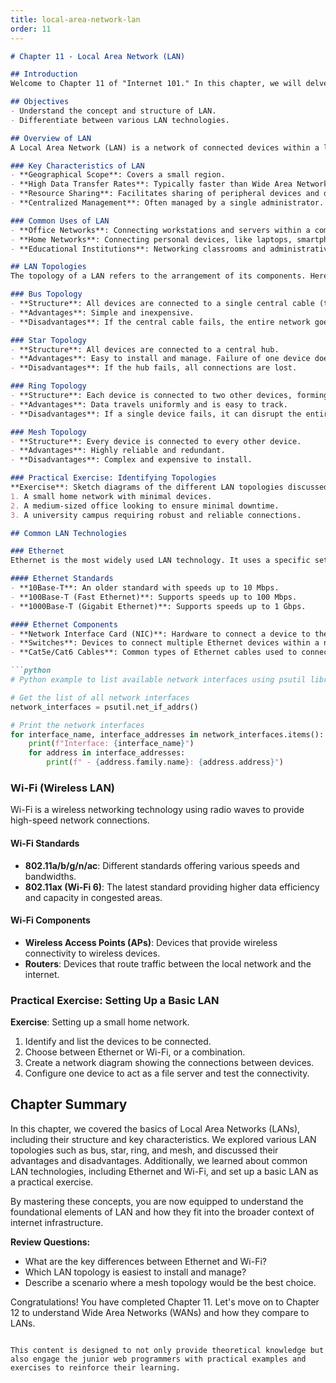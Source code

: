 ```yaml
---
title: local-area-network-lan
order: 11
---
```


```markdown
# Chapter 11 - Local Area Network (LAN)

## Introduction
Welcome to Chapter 11 of "Internet 101." In this chapter, we will delve into the concept of Local Area Networks (LANs), their structure, and the technologies that enable them. By the end of this chapter, you will have a solid understanding of how LANs function and the differences between various LAN technologies.

## Objectives
- Understand the concept and structure of LAN.
- Differentiate between various LAN technologies.

## Overview of LAN
A Local Area Network (LAN) is a network of connected devices within a limited area, such as a home, school, or office building. It allows devices to communicate and share resources like files, printers, and internet connections.

### Key Characteristics of LAN
- **Geographical Scope**: Covers a small region.
- **High Data Transfer Rates**: Typically faster than Wide Area Networks (WANs).
- **Resource Sharing**: Facilitates sharing of peripheral devices and data.
- **Centralized Management**: Often managed by a single administrator.

### Common Uses of LAN
- **Office Networks**: Connecting workstations and servers within a company.
- **Home Networks**: Connecting personal devices, like laptops, smartphones, and smart TVs.
- **Educational Institutions**: Networking classrooms and administrative units.

## LAN Topologies
The topology of a LAN refers to the arrangement of its components. Here are the most common LAN topologies:

### Bus Topology
- **Structure**: All devices are connected to a single central cable (the bus).
- **Advantages**: Simple and inexpensive.
- **Disadvantages**: If the central cable fails, the entire network goes down.

### Star Topology
- **Structure**: All devices are connected to a central hub.
- **Advantages**: Easy to install and manage. Failure of one device doesn't affect the others.
- **Disadvantages**: If the hub fails, all connections are lost.

### Ring Topology
- **Structure**: Each device is connected to two other devices, forming a ring.
- **Advantages**: Data travels uniformly and is easy to track.
- **Disadvantages**: If a single device fails, it can disrupt the entire network.

### Mesh Topology
- **Structure**: Every device is connected to every other device.
- **Advantages**: Highly reliable and redundant.
- **Disadvantages**: Complex and expensive to install.

### Practical Exercise: Identifying Topologies
**Exercise**: Sketch diagrams of the different LAN topologies discussed. Identify which topology would best fit the following scenarios:
1. A small home network with minimal devices.
2. A medium-sized office looking to ensure minimal downtime.
3. A university campus requiring robust and reliable connections.

## Common LAN Technologies

### Ethernet
Ethernet is the most widely used LAN technology. It uses a specific set of rules (protocols) to manage data transmission across the network.

#### Ethernet Standards
- **10Base-T**: An older standard with speeds up to 10 Mbps.
- **100Base-T (Fast Ethernet)**: Supports speeds up to 100 Mbps.
- **1000Base-T (Gigabit Ethernet)**: Supports speeds up to 1 Gbps.

#### Ethernet Components
- **Network Interface Card (NIC)**: Hardware to connect a device to the Ethernet.
- **Switches**: Devices to connect multiple Ethernet devices within a network.
- **Cat5e/Cat6 Cables**: Common types of Ethernet cables used to connect devices.

```python
# Python example to list available network interfaces using psutil library.

# Get the list of all network interfaces
network_interfaces = psutil.net_if_addrs()

# Print the network interfaces
for interface_name, interface_addresses in network_interfaces.items():
    print(f"Interface: {interface_name}")
    for address in interface_addresses:
        print(f" - {address.family.name}: {address.address}")
```

### Wi-Fi (Wireless LAN)
Wi-Fi is a wireless networking technology using radio waves to provide high-speed network connections.

#### Wi-Fi Standards
- **802.11a/b/g/n/ac**: Different standards offering various speeds and bandwidths.
- **802.11ax (Wi-Fi 6)**: The latest standard providing higher data efficiency and capacity in congested areas.

#### Wi-Fi Components
- **Wireless Access Points (APs)**: Devices that provide wireless connectivity to wireless devices.
- **Routers**: Devices that route traffic between the local network and the internet.

### Practical Exercise: Setting Up a Basic LAN
**Exercise**: Setting up a small home network.
1. Identify and list the devices to be connected.
2. Choose between Ethernet or Wi-Fi, or a combination.
3. Create a network diagram showing the connections between devices.
4. Configure one device to act as a file server and test the connectivity.

## Chapter Summary
In this chapter, we covered the basics of Local Area Networks (LANs), including their structure and key characteristics. We explored various LAN topologies such as bus, star, ring, and mesh, and discussed their advantages and disadvantages. Additionally, we learned about common LAN technologies, including Ethernet and Wi-Fi, and set up a basic LAN as a practical exercise.

By mastering these concepts, you are now equipped to understand the foundational elements of LAN and how they fit into the broader context of internet infrastructure.

**Review Questions:**
- What are the key differences between Ethernet and Wi-Fi?
- Which LAN topology is easiest to install and manage?
- Describe a scenario where a mesh topology would be the best choice.

Congratulations! You have completed Chapter 11. Let's move on to Chapter 12 to understand Wide Area Networks (WANs) and how they compare to LANs.
```

This content is designed to not only provide theoretical knowledge but also engage the junior web programmers with practical examples and exercises to reinforce their learning.
